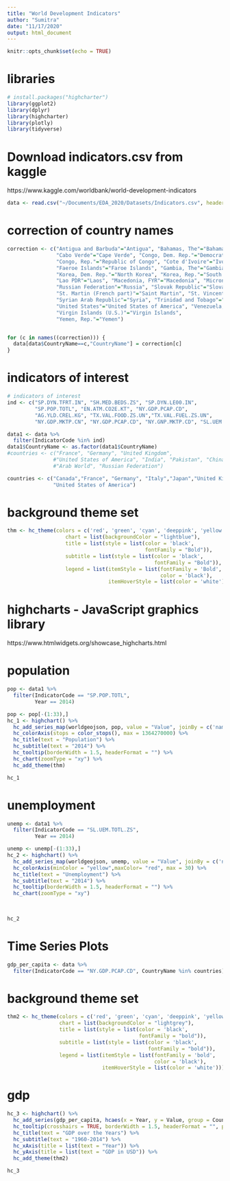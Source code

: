```yaml
---
title: "World Development Indicators"
author: "Sumitra"
date: "11/17/2020"
output: html_document
---
```


```r
knitr::opts_chunk$set(echo = TRUE)
```

# libraries

```r
# install.packages("highcharter")
library(ggplot2)
library(dplyr)
library(highcharter)
library(plotly)
library(tidyverse)
```

# Download indicators.csv from kaggle
https://www.kaggle.com/worldbank/world-development-indicators


```r
data <- read.csv("~/Documents/EDA_2020/Datasets/Indicators.csv", header=TRUE)

```

# correction of country names

```r
correction <- c("Antigua and Barbuda"="Antigua", "Bahamas, The"="Bahamas", "Brunei Darussalam"="Brunei", 
                "Cabo Verde"="Cape Verde", "Congo, Dem. Rep."="Democratic Republic of the Congo", 
                "Congo, Rep."="Republic of Congo", "Cote d'Ivoire"="Ivory Coast", "Egypt, Arab Rep."="Egypt", 
                "Faeroe Islands"="Faroe Islands", "Gambia, The"="Gambia", "Iran, Islamic Rep."="Iran", 
                "Korea, Dem. Rep."="North Korea", "Korea, Rep."="South Korea", "Kyrgyz Republic"="Kyrgyzstan", 
                "Lao PDR"="Laos", "Macedonia, FYR"="Macedonia", "Micronesia, Fed. Sts."="Micronesia", 
                "Russian Federation"="Russia", "Slovak Republic"="Slovakia", "St. Lucia"="Saint Lucia", 
                "St. Martin (French part)"="Saint Martin", "St. Vincent and the Grenadines"="Saint Vincent", 
                "Syrian Arab Republic"="Syria", "Trinidad and Tobago"="Trinidad", "United Kingdom"="UK", 
                "United States"="United States of America", "Venezuela, RB"="Venezuela", 
                "Virgin Islands (U.S.)"="Virgin Islands", 
                "Yemen, Rep."="Yemen")


for (c in names((correction))) {
  data[data$CountryName==c,"CountryName"] = correction[c]
}
```

# indicators of interest

```r
# indicators of interest
ind <- c("SP.DYN.TFRT.IN", "SH.MED.BEDS.ZS", "SP.DYN.LE00.IN",
         "SP.POP.TOTL", "EN.ATM.CO2E.KT", "NY.GDP.PCAP.CD",
         "AG.YLD.CREL.KG", "TX.VAL.FOOD.ZS.UN","TX.VAL.FUEL.ZS.UN",
         "NY.GDP.MKTP.CN", "NY.GDP.PCAP.CD", "NY.GNP.MKTP.CD", "SL.UEM.TOTL.ZS")
```


```r
data1 <- data %>%
  filter(IndicatorCode %in% ind)
data1$CountryName <- as.factor(data1$CountryName)
#countries <- c("France", "Germany", "United Kingdom",
               #"United States of America", "India", "Pakistan", "China",
               #"Arab World", "Russian Federation")

countries <- c("Canada","France", "Germany", "Italy","Japan","United Kingdom",
               "United States of America")
```


# background theme set


```r
thm <- hc_theme(colors = c('red', 'green', 'cyan', 'deeppink', 'yellow', 'indigo', 'blue'), 
                   chart = list(backgroundColor = "lightblue"), 
                   title = list(style = list(color = 'black',
                                             fontFamily = "Bold")), 
                   subtitle = list(style = list(color = 'black', 
                                                fontFamily = "Bold")), 
                   legend = list(itemStyle = list(fontFamily = 'Bold',
                                                  color = 'black'), 
                                 itemHoverStyle = list(color = 'white')))
```


# highcharts - JavaScript graphics library
https://www.htmlwidgets.org/showcase_highcharts.html


# population

```r
pop <- data1 %>%
  filter(IndicatorCode == "SP.POP.TOTL", 
         Year == 2014)

pop <- pop[-(1:33),]
hc_1 <- highchart() %>%
  hc_add_series_map(worldgeojson, pop, value = "Value", joinBy = c('name', "CountryName"))  %>% 
  hc_colorAxis(stops = color_stops(), max = 1364270000) %>% 
  hc_title(text = "Population") %>% 
  hc_subtitle(text = "2014") %>%
  hc_tooltip(borderWidth = 1.5, headerFormat = "") %>%
  hc_chart(zoomType = "xy") %>%
  hc_add_theme(thm)
```

```r
hc_1 
```


# unemployment


```r

unemp <- data1 %>%
  filter(IndicatorCode == "SL.UEM.TOTL.ZS", 
         Year == 2014)

unemp <- unemp[-(1:33),]
hc_2 <- highchart() %>%
  hc_add_series_map(worldgeojson, unemp, value = "Value", joinBy = c('name', "CountryName"))  %>% 
  hc_colorAxis(minColor = "yellow",maxColor= "red", max = 30) %>% 
  hc_title(text = "Unemployment") %>% 
  hc_subtitle(text = "2014") %>%
  hc_tooltip(borderWidth = 1.5, headerFormat = "") %>%
  hc_chart(zoomType = "xy") 
  
  

```

```r
hc_2
```


# Time Series Plots

```r
gdp_per_capita <- data %>%
  filter(IndicatorCode == "NY.GDP.PCAP.CD", CountryName %in% countries)

```

# background theme set

```r
thm2 <- hc_theme(colors = c('red', 'green', 'cyan', 'deeppink', 'yellow', 'indigo', 'blue'), 
                 chart = list(backgroundColor = "lightgrey"), 
                 title = list(style = list(color = 'black',
                                           fontFamily = "bold")), 
                 subtitle = list(style = list(color = 'black', 
                                              fontFamily = "bold")), 
                 legend = list(itemStyle = list(fontFamily = 'bold',
                                                color = 'black'), 
                               itemHoverStyle = list(color = 'white')))
```

# gdp

```r
hc_3 <- highchart() %>% 
  hc_add_series(gdp_per_capita, hcaes(x = Year, y = Value, group = CountryName), type = "line") %>%
  hc_tooltip(crosshairs = TRUE, borderWidth = 1.5, headerFormat = "", pointFormat = paste("Year: <b>{point.Year}</b> <br> GDP Per                            Capita: $<b>{point.Value}</b>  <br> CountryName: <b>{point.CountryName} <br>")) %>%
  hc_title(text = "GDP over the Years") %>% 
  hc_subtitle(text = "1960-2014") %>%
  hc_xAxis(title = list(text = "Year")) %>%
  hc_yAxis(title = list(text = "GDP in USD")) %>%
  hc_add_theme(thm2)
```


```r
hc_3
```




















